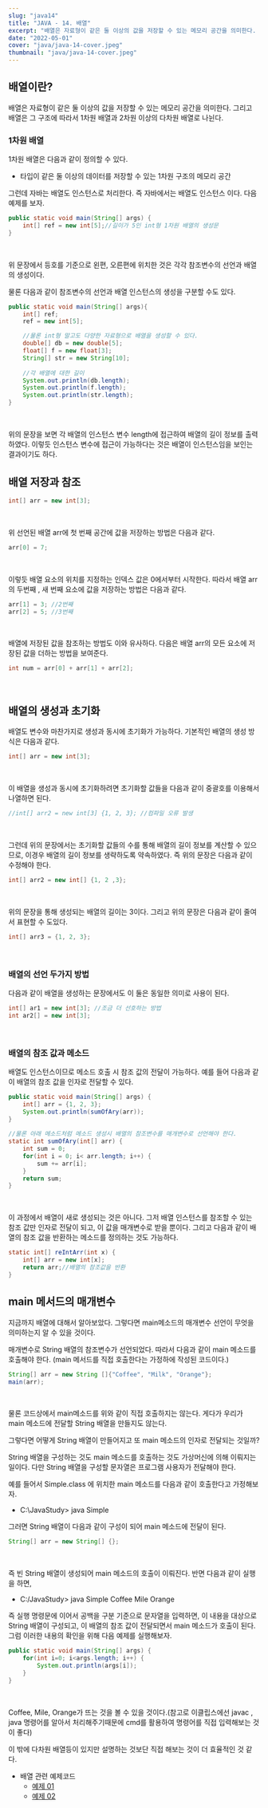 ```yaml
---
slug: "java14"
title: "JAVA - 14. 배열"
excerpt: "배열은 자료형이 같은 둘 이상의 값을 저장할 수 있는 메모리 공간을 의미한다. 그리고 배열은 그 구조에 따라서 1차원 배열과 2차원 이상의 다차원 배열로 나뉜다."
date: "2022-05-01"
cover: "java/java-14-cover.jpeg"
thumbnail: "java/java-14-cover.jpeg"
---
```


## 배열이란?
배열은 자료형이 같은 둘 이상의 값을 저장할 수 있는 메모리 공간을 의미한다. 그리고 배열은 그 구조에 따라서 1차원 배열과 2차원 이상의 다차원 배열로 나뉜다. <!-- more -->

### 1차원 배열
1차원 배열은 다음과 같이 정의할 수 있다.
- 타입이 같은 둘 이상의 데이터를 저장할 수 있는 1차원 구조의 메모리 공간

그런데 자바는 배열도 인스턴스로 처리한다. 즉 자바에서는 배열도 인스턴스 이다. 다음 예제를 보자.

```java
public static void main(String[] args) {
	int[] ref = new int[5];//길이가 5인 int형 1차원 배열의 생성문
}
```
<br>

위 문장에서 등호를 기준으로 왼편, 오른편에 위치한 것은 각각 참조변수의 선언과 배열의 생성이다. 

물론 다음과 같이 참조변수의 선언과 배열 인스턴스의 생성을 구분할 수도 있다.

```java
public static void main(String[] args){
    int[] ref;
    ref = new int[5];

    //물론 int형 말고도 다양한 자료형으로 배열을 생성할 수 있다.
    double[] db = new double[5];
    float[] f = new float[3];
    String[] str = new String[10];
    
    //각 배열에 대한 길이 
    System.out.println(db.length);
    System.out.println(f.length);
    System.out.println(str.length);
}
```
<br>

위의 문장을 보면 각 배열의 인스턴스 변수 length에 접근하여 배열의 길이 정보를 출력하였다. 이렇듯 인스턴스 변수에 접근이 가능하다는 것은 배열이 인스턴스임을 보인는 결과이기도 하다.

## 배열 저장과 참조

```java
int[] arr = new int[3];
```
<br>

위 선언된 배열 arr에 첫 번째 공간에 값을 저장하는 방법은 다음과 같다.
```java
arr[0] = 7;
```
<br>

이렇듯 배열 요소의 위치를 지정하는 인덱스 값은 0에서부터 시작한다. 따라서 배열 arr의 두번째 , 새 번째 요소에 값을 저장하는 방법은 다음과 같다.

```java
arr[1] = 3; //2번째
arr[2] = 5; //3번째
```
<br>

배열에 저장된 값을 참조하는 방법도 이와 유사하다. 다음은 배열 arr의 모든 요소에 저장된 값을 더하는 방법을 보여준다. 
```java
int num = arr[0] + arr[1] + arr[2];
```
<br>

## 배열의 생성과 초기화
배열도 변수와 마찬가지로 생성과 동시에 초기화가 가능하다. 기본적인 배열의 생성 방식은 다음과 같다.
```java
int[] arr = new int[3];
```
<br>

이 배열을 생성과 동시에 초기화하려면 초기화할 값들을 다음과 같이 중괄호를 이용해서 나열하면 된다. 
```java
//int[] arr2 = new int[3] {1, 2, 3}; //컴파일 오류 발생
```
<br>
	
그런데 위의 문장에서는 초기화할 값들의 수를 통해 배열의 길이 정보를 계산할 수 있으므로, 이경우 배열의 길이 정보를 생략하도록 약속하였다. 즉 위의 문장은 다음과 같이 수정해야 한다.
```java
int[] arr2 = new int[] {1, 2 ,3};
```
<br>
	
위의 문장을 통해 생성되는 배열의 길이는 3이다. 그리고 위의 문장은 다음과 같이 줄여서 표현할 수 도있다.
```java
int[] arr3 = {1, 2, 3};
```
<br>
	
### 배열의 선언 두가지 방법
다음과 같이 배열을 생성하는 문장에서도 이 둘은 동일한 의미로 사용이 된다.
```java
int[] ar1 = new int[3]; //조금 더 선호하는 방법
int ar2[] = new int[3];
```
<br>
	
	
	
### 배열의 참조 값과 메소드
배열도 인스턴스이므로 메소드 호출 시 참조 값의 전달이 가능하다. 예를 들어 다음과 같이 배열의 참조 값을 인자로 전달할 수 있다.
```java
public static void main(String[] args) {
    int[] arr = {1, 2, 3};
    System.out.println(sumOfAry(arr));
}
	
//물론 아래 메소드처럼 메소드 생성시 배열의 참조변수를 매개변수로 선언해야 한다.
static int sumOfAry(int[] arr) {
    int sum = 0;
    for(int i = 0; i< arr.length; i++) {
        sum += arr[i];
    }
    return sum;
}
```
<br>

이 과정에서 배열이 새로 생성되는 것은 아니다. 그저 배열 인스턴스를 참조할 수 있는 참조 값만 인자로 전달이 되고, 이 값을 매개변수로 받을 뿐이다. 그리고 다음과 같이 배열의 참조 값을 반환하는 메소드를 정의하는 것도 가능하다.
```java
static int[] reIntArr(int x) {
    int[] arr = new int[x];
    return arr;//배열의 참조값을 반환
}
```

## main 메서드의 매개변수
지금까지 배열에 대해서 알아보았다. 그렇다면 main메소드의 매개변수 선언이 무엇을 의미하는지 알 수 있을 것이다.

매개변수로 String 배열의 참조변수가 선언되었다. 따라서 다음과 같이 main 메소드를 호출해야 한다. (main 메서드를 직접 호출한다는 가정하에 작성된 코드이다.)
```java
String[] arr = new String []{"Coffee", "Milk", "Orange"};
main(arr);
```
<br>

물론 코드상에서 main메소드를 위와 같이 직접 호출하지는 않는다. 게다가 우리가 main 메소드에 전달할 String 배열을 만들지도 않는다. 

그렇다면 어떻게 String 배열이 만들어지고 또 main 메소드의 인자로 전달되는 것일까?

String 배열을 구성하는 것도 main 메소드를 호출하는 것도 가상머신에 의해 이뤄지는 일이다. 다만 String 배열을 구성할 문자열은 프로그램 사용자가 전달해야 한다. 

예를 들어서 Simple.class 에 위치한 main 메소드를 다음과 같이 호출한다고 가정해보자. 
- C:\JavaStudy> java Simple

그러면 String 배열이 다음과 같이 구성이 되어 main 메소드에 전달이 된다. 
```java
String[] arr = new String[] {};
```
<br>

즉 빈 String 배열이 생성되어 main 메소드의 호출이 이뤄진다. 반면 다음과 같이 실행을 하면, 
- C:/JavaStudy> java Simple Coffee Mile Orange

즉 실행 명령문에 이어서 공백을 구분 기준으로 문자열을 입력하면, 이 내용을 대상으로 String 배열이 구성되고, 이 배열의 참조 값이 전달되면서 main 메소드가 호출이 된다. 그럼 이러한 내용의 확인을 위해 다음 예제를 실행해보자.
```java
public static void main(String[] args) {
    for(int i=0; i<args.length; i++) {
        System.out.println(args[i]);
    }
}
```
<br>

Coffee, Mile, Orange가 뜨는 것을 볼 수 있을 것이다.(참고로 이클립스에선 javac , java 명령어를 알아서 처리해주기때문에 cmd를 활용하여 명령어를 직접 입력해보는 것이 좋다)

이 밖에 다차원 배열등이 있지만 설명하는 것보단 직접 해보는 것이 더 효율적인 것 같다.

- 배열 관련 예제코드
    - [예제 01](https://github.com/gojaebeom/java_tutorial/blob/master/src/ch10_%EB%B0%B0%EC%97%B4/%EB%B0%B0%EC%97%B4_%EC%98%88%EC%A0%9C01.java)
    - [예제 02](https://github.com/gojaebeom/java_tutorial/blob/master/src/ch10_%EB%B0%B0%EC%97%B4/%EB%B0%B0%EC%97%B4_%EC%98%88%EC%A0%9C02.java)
